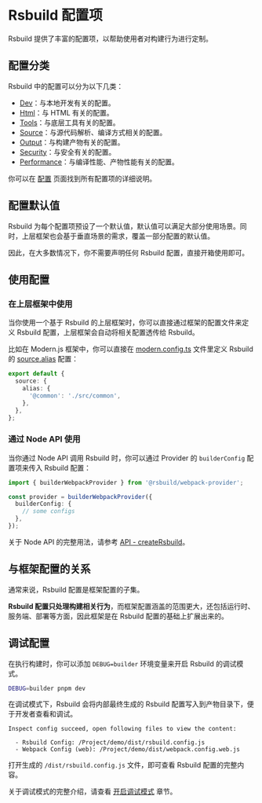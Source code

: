 # Rsbuild 配置项

Rsbuild 提供了丰富的配置项，以帮助使用者对构建行为进行定制。

## 配置分类

Rsbuild 中的配置可以分为以下几类：

- [Dev](/config/options/dev.html)：与本地开发有关的配置。
- [Html](/config/options/html.html)：与 HTML 有关的配置。
- [Tools](/config/options/tools.html)：与底层工具有关的配置。
- [Source](/config/options/source.html)：与源代码解析、编译方式相关的配置。
- [Output](/config/options/output.html)：与构建产物有关的配置。
- [Security](/config/options/security.html)：与安全有关的配置。
- [Performance](/config/options/performance.html)：与编译性能、产物性能有关的配置。

你可以在 [配置](/config/) 页面找到所有配置项的详细说明。

## 配置默认值

Rsbuild 为每个配置项预设了一个默认值，默认值可以满足大部分使用场景。同时，上层框架也会基于垂直场景的需求，覆盖一部分配置的默认值。

因此，在大多数情况下，你不需要声明任何 Rsbuild 配置，直接开箱使用即可。

## 使用配置

### 在上层框架中使用

当你使用一个基于 Rsbuild 的上层框架时，你可以直接通过框架的配置文件来定义 Rsbuild 配置，上层框架会自动将相关配置透传给 Rsbuild。

比如在 Modern.js 框架中，你可以直接在 [modern.config.ts](https://modernjs.dev/configure/app/usage.html) 文件里定义 Rsbuild 的 [source.alias](/config/options/source.html#sourcealias) 配置：

```ts title="modern.config.ts"
export default {
  source: {
    alias: {
      '@common': './src/common',
    },
  },
};
```

### 通过 Node API 使用

当你通过 Node API 调用 Rsbuild 时，你可以通过 Provider 的 `builderConfig` 配置项来传入 Rsbuild 配置：

```ts
import { builderWebpackProvider } from '@rsbuild/webpack-provider';

const provider = builderWebpackProvider({
  builderConfig: {
    // some configs
  },
});
```

关于 Node API 的完整用法，请参考 [API - createRsbuild](/api/javascript-api/core.html#createbuilder)。

## 与框架配置的关系

通常来说，Rsbuild 配置是框架配置的子集。

**Rsbuild 配置只处理构建相关行为**，而框架配置涵盖的范围更大，还包括运行时、服务端、部署等方面，因此框架是在 Rsbuild 配置的基础上扩展出来的。

## 调试配置

在执行构建时，你可以添加 `DEBUG=builder` 环境变量来开启 Rsbuild 的调试模式。

```bash
DEBUG=builder pnpm dev
```

在调试模式下，Rsbuild 会将内部最终生成的 Rsbuild 配置写入到产物目录下，便于开发者查看和调试。

```
Inspect config succeed, open following files to view the content:

  - Rsbuild Config: /Project/demo/dist/rsbuild.config.js
  - Webpack Config (web): /Project/demo/dist/webpack.config.web.js
```

打开生成的 `/dist/rsbuild.config.js` 文件，即可查看 Rsbuild 配置的完整内容。

关于调试模式的完整介绍，请查看 [开启调试模式](/guide/debug/debug-mode.html) 章节。
